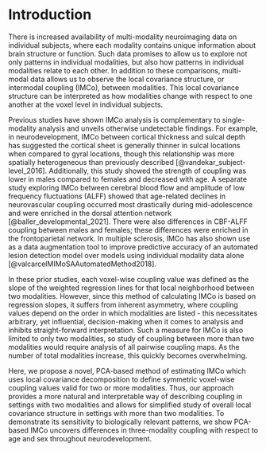 # Introduction

  There is increased availability of multi-modality neuroimaging data on individual subjects, where each modality contains unique information about brain structure or function. Such data promises to allow us to explore not only patterns in individual modalities, but also how patterns in individual modalities relate to each other. In addition to these comparisons, multi-modal data allows us to observe the local covariance structure, or intermodal coupling (IMCo), between modalities. This local covariance structure can be interpreted as how modalities change with respect to one another at the voxel level in individual subjects.
  
  Previous studies have shown IMCo analysis is complementary to single-modality analysis and unveils otherwise undetectable findings. For example, in neurodevelopment, IMCo between cortical thickness and sulcal depth has suggested the cortical sheet is generally thinner in sulcal locations when compared to gyral locations, though this relationship was more spatially heterogeneous than previously described [@vandekar_subject-level_2016]. Additionally, this study showed the strength of coupling was lower in males compared to females and decreased with age. A separate study exploring IMCo between cerebral blood flow and amplitude of low frequency fluctuations (ALFF) showed that age-related declines in neurovascular coupling occurred most drastically during mid-adolescence and were enriched in the dorsal attention network [@baller_developmental_2021]. There were also differences in CBF-ALFF coupling between males and females; these differences were enriched in the frontoparietal network. In multiple sclerosis, IMCo has also shown use as a data augmentation tool to improve predictive accuracy of an automated lesion detection model over models using individual modality data alone [@valcarcelMIMoSAAutomatedMethod2018].
  
  In these prior studies, each voxel-wise coupling value was defined as the slope of the weighted regression lines for that local neighborhood between two modalities. However, since this method of calculating IMCo is based on regression slopes, it suffers from inherent asymmetry, where coupling values depend on the order in which modalities are listed - this necessitates arbitrary, yet influential, decision-making when it comes to analysis and inhibits straight-forward interpretation. Such a measure for IMCo is also limited to only two modalities, so study of coupling between more than two modalities would require analysis of all pairwise coupling maps. As the number of total modalities increase, this quickly becomes overwhelming.
  
  Here, we propose a novel, PCA-based method of estimating IMCo which uses local covariance decomposition to define symmetric voxel-wise coupling values valid for two or more modalities. Thus, our approach provides a more natural and interpretable way of describing coupling in settings with two modalities and allows for simplified study of overall local covariance structure in settings with more than two modalities. To demonstrate its sensitivity to biologically relevant patterns, we show PCA-based IMCo uncovers differences in three-modality coupling with respect to age and sex throughout neurodevelopment.
